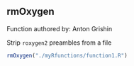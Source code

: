 ## rmOxygen

Function authored by: Anton Grishin

Strip `roxygen2` preambles from a file

```r
rmOxygen("./myRfunctions/function1.R")
```